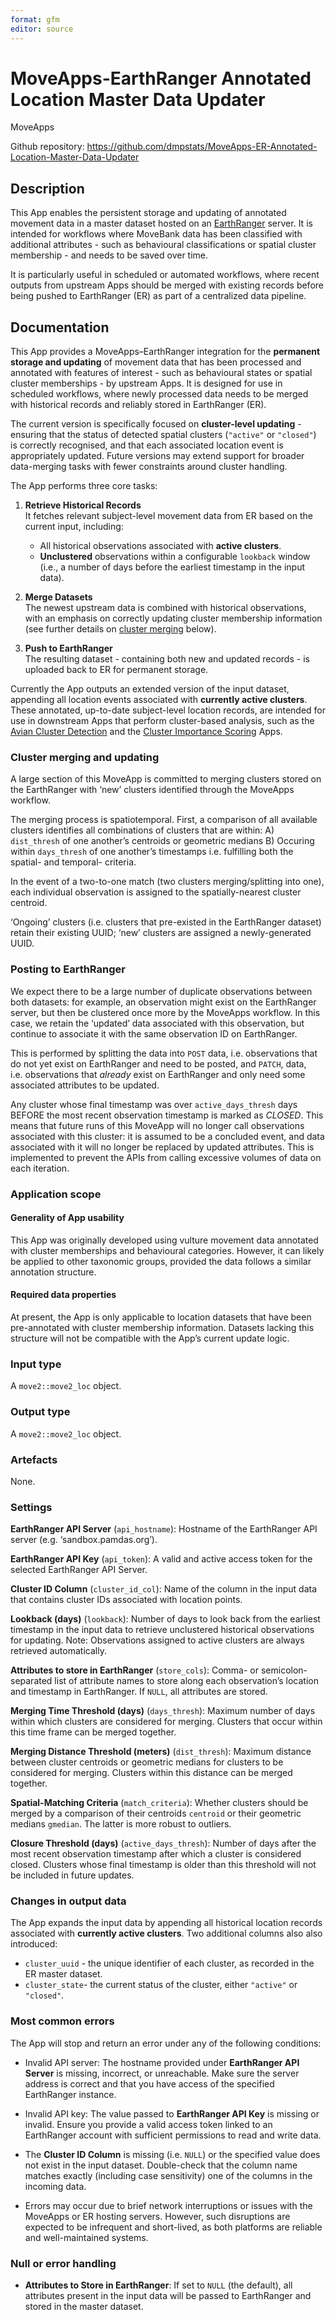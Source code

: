 ```yaml
---
format: gfm
editor: source
---
```


# MoveApps-EarthRanger Annotated Location Master Data Updater

MoveApps

Github repository: <https://github.com/dmpstats/MoveApps-ER-Annotated-Location-Master-Data-Updater>

## Description

This App enables the persistent storage and updating of annotated movement data in a master dataset hosted on an [EarthRanger](https://www.earthranger.com/) server. It is intended for workflows where MoveBank data has been classified with additional attributes - such as behavioural classifications or spatial cluster membership - and needs to be saved over time.

It is particularly useful in scheduled or automated workflows, where recent outputs from upstream Apps should be merged with existing records before being pushed to EarthRanger (ER) as part of a centralized data pipeline.

## Documentation

This App provides a MoveApps–EarthRanger integration for the **permanent storage and updating** of movement data that has been processed and annotated with features of interest - such as behavioural states or spatial cluster memberships - by upstream Apps. It is designed for use in scheduled workflows, where newly processed data needs to be merged with historical records and reliably stored in EarthRanger (ER).

The current version is specifically focused on **cluster-level updating** - ensuring that the status of detected spatial clusters (`"active"` or `"closed"`) is correctly recognised, and that each associated location event is appropriately updated. Future versions may extend support for broader data-merging tasks with fewer constraints around cluster handling.

The App performs three core tasks:

1.  **Retrieve Historical Records**\
    It fetches relevant subject-level movement data from ER based on the current input, including:

    -   All historical observations associated with **active clusters**.
    -   **Unclustered** observations within a configurable `lookback` window (i.e., a number of days before the earliest timestamp in the input data).

2.  **Merge Datasets**\
    The newest upstream data is combined with historical observations, with an emphasis on correctly updating cluster membership information (see further details on [cluster merging](#cluster-merging-and-updating) below).

3.  **Push to EarthRanger**\
    The resulting dataset - containing both new and updated records - is uploaded back to ER for permanent storage.

Currently the App outputs an extended version of the input dataset, appending all location events associated with **currently active clusters**. These annotated, up-to-date subject-level location records, are intended for use in downstream Apps that perform cluster-based analysis, such as the [Avian Cluster Detection](https://www.moveapps.org/apps/browser/81f41b8f-0403-4e9f-bc48-5a064e1060a2) and the [Cluster Importance Scoring](https://www.moveapps.org/apps/browser/e8f5b376-0858-4206-9861-e2cd5fcc8c41) Apps.

### Cluster merging and updating {#cluster-merging-and-updating}

A large section of this MoveApp is committed to merging clusters stored on the EarthRanger with 'new' clusters identified through the MoveApps workflow.

The merging process is spatiotemporal. First, a comparison of all available clusters identifies all combinations of clusters that are within: A) `dist_thresh` of one another's centroids or geometric medians B) Occuring within `days_thresh` of one another's timestamps i.e. fulfilling both the spatial- and temporal- criteria.

In the event of a two-to-one match (two clusters merging/splitting into one), each individual observation is assigned to the spatially-nearest cluster centroid.

'Ongoing' clusters (i.e. clusters that pre-existed in the EarthRanger dataset) retain their existing UUID; 'new' clusters are assigned a newly-generated UUID.

### Posting to EarthRanger

We expect there to be a large number of duplicate observations between both datasets: for example, an observation might exist on the EarthRanger server, but then be clustered once more by the MoveApps workflow. In this case, we retain the 'updated' data associated with this observation, but continue to associate it with the same observation ID on EarthRanger.

This is performed by splitting the data into `POST` data, i.e. observations that do not yet exist on EarthRanger and need to be posted, and `PATCH`, data, i.e. observations that *already* exist on EarthRanger and only need some associated attributes to be updated.

Any cluster whose final timestamp was over `active_days_thresh` days BEFORE the most recent observation timestamp is marked as *CLOSED*. This means that future runs of this MoveApp will no longer call observations associated with this cluster: it is assumed to be a concluded event, and data associated with it will no longer be replaced by updated attributes. This is implemented to prevent the APIs from calling excessive volumes of data on each iteration.

### Application scope

#### Generality of App usability

This App was originally developed using vulture movement data annotated with cluster memberships and behavioural categories. However, it can likely be applied to other taxonomic groups, provided the data follows a similar annotation structure.

#### Required data properties

At present, the App is only applicable to location datasets that have been pre-annotated with cluster membership information. Datasets lacking this structure will not be compatible with the App's current update logic.

### Input type

A `move2::move2_loc` object.

### Output type

A `move2::move2_loc` object.

### Artefacts

None.

### Settings

**EarthRanger API Server** (`api_hostname`): Hostname of the EarthRanger API server (e.g. 'sandbox.pamdas.org').

**EarthRanger API Key** (`api_token`): A valid and active access token for the selected EarthRanger API Server.

**Cluster ID Column** (`cluster_id_col`): Name of the column in the input data that contains cluster IDs associated with location points.

**Lookback (days)** (`lookback`): Number of days to look back from the earliest timestamp in the input data to retrieve unclustered historical observations for updating. Note: Observations assigned to active clusters are always retrieved automatically.

**Attributes to store in EarthRanger** (`store_cols`): Comma- or semicolon-separated list of attribute names to store along each observation's location and timestamp in EarthRanger. If `NULL`, all attributes are stored.

**Merging Time Threshold (days)** (`days_thresh`): Maximum number of days within which clusters are considered for merging. Clusters that occur within this time frame can be merged together.

**Merging Distance Threshold (meters)** (`dist_thresh`): Maximum distance between cluster centroids or geometric medians for clusters to be considered for merging. Clusters within this distance can be merged together.

**Spatial-Matching Criteria** (`match_criteria`): Whether clusters should be merged by a comparison of their centroids `centroid` or their geometric medians `gmedian`. The latter is more robust to outliers.

**Closure Threshold (days)** (`active_days_thresh`): Number of days after the most recent observation timestamp after which a cluster is considered closed. Clusters whose final timestamp is older than this threshold will not be included in future updates.

### Changes in output data

The App expands the input data by appending all historical location records associated with **currently active clusters**. Two additional columns also also introduced:

-   `cluster_uuid` - the unique identifier of each cluster, as recorded in the ER master dataset.
-   `cluster_state`- the current status of the cluster, either `"active"` or `"closed"`.

### Most common errors

The App will stop and return an error under any of the following conditions:

-   Invalid API server: The hostname provided under **EarthRanger API Server** is missing, incorrect, or unreachable. Make sure the server address is correct and that you have access of the specified EarthRanger instance.

-   Invalid API key: The value passed to **EarthRanger API Key** is missing or invalid. Ensure you provide a valid access token linked to an EarthRanger account with sufficient permissions to read and write data.

-   The **Cluster ID Column** is missing (i.e. `NULL`) or the specified value does not exist in the input dataset. Double-check that the column name matches exactly (including case sensitivity) one of the columns in the incoming data.

-   Errors may occur due to brief network interruptions or issues with the MoveApps or ER hosting servers. However, such disruptions are expected to be infrequent and short-lived, as both platforms are reliable and well-maintained systems.

### Null or error handling

-   **Attributes to Store in EarthRanger**: If set to `NULL` (the default), all attributes present in the input data will be passed to EarthRanger and stored in the master dataset.

